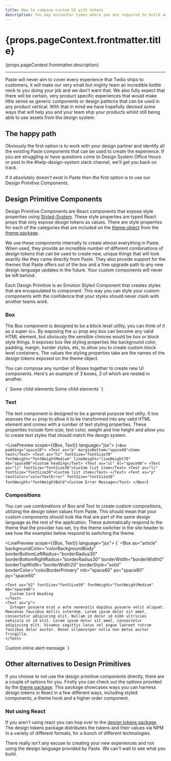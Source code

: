 ```yaml
---
title: How to compose custom UI with tokens
description: You may encounter times where you are required to build an experience that isn't covered by out of the box Paste components. This guide aims to help you create custom experiences whilst still using the design system.
---
```



<content>

<h1>{props.pageContext.frontmatter.title}</h1>

<p>{props.pageContext.frontmatter.description}</p>

</content>

***

<content>

Paste will never aim to cover every experience that Twilio ships to customers, it will make our very small but mighty team an incredible bottle neck to you doing your job and we don't want that. We also fully expect that there will be certain, very product specific experiences that would make little sense as generic components or design patterns that can be used in any product vertical. With that in mind we have hopefully devised some ways that will help you and your team ship your products whilst still being able to use assets from the design system.

## The happy path

Obviously the first option is to work with your design partner and identify all the existing Paste components that can be used to create the experience. If you are struggling or have quesitons come to Design System Office Hours or post in the #help-design-system slack channel, we'll get you back on track.

If it absolutely doesn't exist in Paste then the first option is to use our Design Primitive Components.

## Design Primitive Components

Design Primitive Components are React components that expose style properties using [Styled-System](https://www.styled-system.com). These style properties are typed React props that only expose design tokens as values. There are style properties for each of the categories that are included on the [theme object](theme-package#theme) from the [theme package](theme-package).

We use these components internally to create almost everything in Paste. When used, they provide an incredible number of different combinations of design tokens that can be used to create new, unique things that will look exactly like they came directly from Paste. They also provide support for the themes that Paste offers out of the box and a free upgrade path to any new design language updates in the future. Your custom components will never be left behind.

Each Design Primitive is an Emotion Styled Component that creates styles that are encapsulated to component. This way you can style your custom components with the confidence that your styles should never clash with another teams work.

### Box

The Box component is designed to be a block level utility, you can think of it as a super `div`. By exposing the `as` prop any box can become any valid HTML element, but obviously the sensible choices would be box or block style things. It exposes box like styling properties like background color, padding, margin, border styles, etc, to allow you to create custom block level containers. The values the styling properties take are the names of the design tokens exposed on the theme object.

You can compose any number of Boxes together to create new UI components. Here's an example of 3 boxes, 2 of which are nested in another.

<LivePreview scope={{Box}} language="jsx">
  {`<Box
  as="article"
  backgroundColor="colorBackgroundBody"
  padding="space60"
>
  <Box
    backgroundColor="colorBackgroundSuccessLightest"
    display="inline-block"
    padding="space40"
  >
    Some child elements
  </Box>
  <Box
    backgroundColor="colorBackgroundPrimaryLight"
    display="inline-block"
    padding="space40"
  >
    Some child elements
  </Box>
</Box>`}
</LivePreview>


### Text

The text component is designed to be a general purpose text utilty. It too exposes the `as` prop to allow it to be transformed into any valid HTML element and comes with a number of text styling properties. These properties include font-size, text color, weight and line height and allow you to create text styles that should match the design system.

<LivePreview scope={{Box, Text}} language="jsx">
  {`<Box padding="space20">
  <Text as="p" marginBottom="space40">Some text</Text>
  <Text as="h1" fontSize="fontSize70" fontWeight="fontWeightMedium" lineHeight="lineHeight70" mb="space80">Custom heading</Text>
  <Text as="ul" ml="space60">
    <Text as="li" fontSize="fontSize30">Custom list item</Text>
    <Text as="li" fontSize="fontSize30">Custom list item</Text>
  </Text>
  <Text as="p" textColor="colorTextError" fontSize="fontSize20" fontWeight="fontWeightBold">Custom Error Message</Text>
</Box>`}
</LivePreview>

### Compositions

You can use combinations of Box and Text to create custom compositions, utilizing the design token values from Paste. This should mean that your custom components should look like that are part of the same design language as the rest of the application. These automatically respond to the theme that the provider has set, try the theme switcher in the site header to see how the examples below respond to switching the theme.

<LivePreview scope={{Box, Text}} language="jsx">
  {`<Box padding="space20">
  <Box
    as="article"
    backgroundColor="colorBackgroundBody"
    borderBottomLeftRadius="borderRadius30"
    borderBottomRightRadius="borderRadius30"
    borderWidth="borderWidth0"
    borderTopWidth="borderWidth20"
    borderStyle="solid"
    borderColor="colorBorderPrimary"
    mb="space60"
    px="space80"
    py="space60"
  >
    <Text as="h2" fontSize="fontSize50" fontWeight="fontWeightMedium" mb="space40">
      Custom Card Heading
    </Text>
    <Text as="p">
      Integer posuere erat a ante venenatis dapibus posuere velit aliquet. Maecenas faucibus mollis interdum. Lorem ipsum dolor sit amet, consectetur adipiscing elit. Nullam id dolor id nibh ultricies vehicula ut id elit. Lorem ipsum dolor sit amet, consectetur adipiscing elit. Vivamus sagittis lacus vel augue laoreet rutrum faucibus dolor auctor. Donec ullamcorper nulla non metus auctor fringilla.
    </Text>
  </Box>
  <Box
    role="alert"
    backgroundColor="colorBackgroundErrorLightest"
    borderRadius="borderRadius20"
    borderWidth="borderWidth10"
    borderStyle="solid"
    borderColor="colorBorderError"
    px="space40"
    py="space30"
  >
    <Text fontWeight="fontWeightMedium" textColor="colorTextError">
      Custom inline alert message
    </Text>
  </Box>
</Box>`}
</LivePreview>

## Other alternatives to Design Primitives

If you choose to not use the design primitive components directly, there are a couple of options for you. Firstly you can check out the options provided by the [theme package](theme-package). This package showcases ways you can harness design tokens in React in a few different ways, including styled components, a theme hook and a higher order component.

### Not using React

If you aren't using react you can hop over to the [design tokens package](token-package). The design tokens package distributes the tokens and their values via NPM in a variety of different formats, for a bunch of different technologies.

There really isn't any excuse to creating your new experiences and not using the design language provided by Paste. We can't wait to see what you build.

</content>

